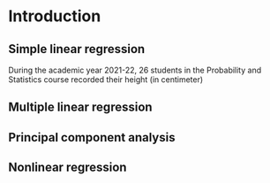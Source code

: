 # Introduction

## Simple linear regression

During the academic year 2021-22, 26 students in the Probability and Statistics course recorded their height (in centimeter)

## Multiple linear regression

## Principal component analysis

## Nonlinear regression

